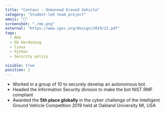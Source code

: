 ```yaml
---
title: "Centaur - Unmanned Ground Vehicle"
category: "Student-led team project"
emoji: "🚗"
screenshot: "./me.png"
external: "https://www.igvc.org/design/2019/21.pdf"
tags:
  - ROS
  - OS Hardening
  - linux
  - Python
  - Security policy

visible: true
position: 2
---
```


* Worked in a group of 10 to securely develop an autonomous bot.
* Headed the Information Security division to make the bot NIST RMF compliant
* Awarded the <a src="https://www.linkedin.com/in/arindaam-roy/recent-activity/shares/"> <Underlining>**5th place globally**</Underlining></a> in the cyber challenge of the Intelligent Ground Vehicle Competition 2019 held at Oakland University MI, USA


